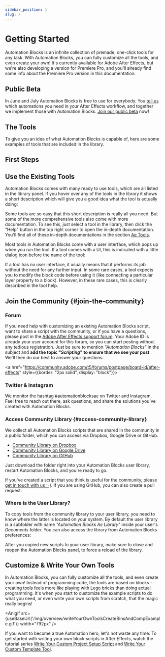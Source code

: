```yaml
---
sidebar_position: 1
slug: /
---
```



# Getting Started

Automation Blocks is an infinite collection of premade, one-click tools for any task. With Automation Blocks, you can fully customize all the tools, and even create your own! It's currently available for Adobe After Effects, but we're also developing a version for Premiere Pro, and you'll already find some info about the Premiere Pro version in this documentation.

<Youtube id="g2ZDwDXJv5Y" />

## Public Beta

In June and July Automation Blocks is free to use for everybody. You [tell us](#join-the-community) which automations you need in your After Effects workflow, and together we implement those with Automation Blocks. [Join our public beta](https://aescripts.com/automation-blocks-for-after-effects/) now!

## The Tools 

To give you an idea of what Automation Blocks is capable of, here are some examples of tools that are included in the library.

<div style={{display:"flex", "flex-wrap": "wrap", "gap":"40px"}}>

<ToolTeaserBox src="/img/overview/toolTeaserCompSpreadsheet.png" link="/tools-ae/compDuplicatesFromSpreadsheet" title="Comp Duplicates From Spreadsheet" description="Batch replace text, footage, colors and other properties based on a spreadsheet." />

<ToolTeaserBox src="/img/overview/toolTeaserColorPalette.png" link="/tools-ae/colorPalettes" title="Color Palette Workflow" description="Manage the colors of your project to a central color palette and dynamically link all color properties to it."/>

<ToolTeaserBox src="/img/overview/toolTeaserInsertFrames.png" link="/tools-ae/compTimeTools" title="Comp Time Tools" description="Insert frames - in the middle of a comp, for example. This tool will shift layers, keyframes and markers as needed and change the duration of a comp & precomps."/>

<ToolTeaserBox src="/img/overview/toolTeaserSearchReplaceExpressions.png" link="/tools-ae/expressions" title="Expressions" description="Tools to search & replace in Expressions, globally enable or disable expressions, and more."/>

<ToolTeaserBox src="/img/overview/toolTeaserGuides.png" link="/tools-ae/guides" title="Guides" description="Create guides around selected layers, save your favourite guide setups as presets, and more."/>

<ToolTeaserBox src="/img/overview/toolTeaserKeyframeLibrary.png" link="/tools-ae/keyframes" title="Keyframes" description="Save frequently used keyframe combinations in a library and create keyframe presets that automatically adjust to existing keys."/>

<ToolTeaserBox src="/img/overview/toolTeaserPrecompose.png" link="/tools-ae/precomposeScripts" title="Precompose On Steroids" description="Precompose & crop to content size, move layers into and out of precomps, and more."/>

<ToolTeaserBox src="/img/overview/toolTeaserProjectCleanup.png" link="/tools-ae/projectCleanup" title="Project Cleanup" description="Move project items into bins based on their file type, search & replace in project items, and more."/>

<ToolTeaserBox src="/img/overview/toolTeaserRandomness.png" link="/tools-ae/randomize" title="Randomize" description="Distribute layers randomly or randomize any layer properties in no time."/>

<ToolTeaserBox src="/img/overview/toolTeaserRigs.png" link="/tools-ae/rigsAndPresets" title="Rigs & Presets" description="Auto resizing text boxes which live on the text layers themselves (no extra layers needed), a rig to time-remap keyframes, and more."/>

<ToolTeaserBox src="/img/overview/toolTeaserTextSpreadsheet.png" link="/tools-ae/textFromToSpreadsheet" title="Text From/To Spreadsheet" description="Exports or replaces text based on a spreadsheet"/>

<ToolTeaserBox src="/img/overview/toolTeaserSyncFolders.png" link="/tools-ae/syncedFolders" title="Sync Folders" description="Sync system directories with bins of your After Effects project easily"/>
</div>

## First Steps

<Youtube id="0wwQM7NpUzI" />

## Use the Existing Tools

Automation Blocks comes with many ready to use tools, which are all listed in the library panel.
If you hover over any of the tools in the library it shows a short description which will give you a good idea what the tool is actually doing:

<RetinaImg src="/img/overview/toolsHelpAndHelpTip.png" alt="help in the Automation Blocks library"/>

Some tools are so easy that this short description is really all you need. But some of the more comprehensive tools also come with more documentation. To see this, just select a tool in the library, then click the "Help" button in the top right corner to open the in-depth documentation. You'll find all of these in-depth documentations in the section [Ae Tools](tools-ae/overviewToolsAe).

Most tools in Automation Blocks come with a user interface, which pops up when you run the tool. If a tool comes with a UI, this is indicated with a little dialog icon before the name of the tool:

<RetinaImg src="/img/overview/libraryUiIconExplanation.png" alt="icon indicating that tool has a user interface"/>

If a tool has no user interface, it usually means that it performs its job without the need for any further input. In some rare cases, a tool expects you to modify the block code before using it (like connecting a particular layer property to a block). However, in these rare cases, this is clearly described in the tool help.

## Join the Community {#join-the-community}

### Forum

If you need help with customizing an existing Automation Blocks script, want to share a script with the community, or if you have a questions, please post in the [Adobe After Effects support forum](https://community.adobe.com/t5/after-effects/ct-p/ct-after-effects?page=1&sort=latest_replies&filter=unresolved&lang=all&tabid=discussions). 
Your Adobe ID is already your user account for this forum, so you can start posting without any tedious registration. Just be sure to mention *"Automation Blocks"* in the subject and **add the topic "*Scripting*" to ensure that we see your post**. We'll then do our best to answer your questions.

<a href="https://community.adobe.com/t5/forums/postpage/board-id/after-effects" style={{border: "2px solid", display: "block"}}><RetinaImg src="/img/overview/postAdobeForum.png" alt="post questions in the Adobe forum"/></a>

### Twitter & Instagram

We monitor the hashtag #automationblocksae on Twitter and Instagram. Feel free to reach out there, ask questions, and share the solutions you've created with Automation Blocks.

### Access Community Library {#access-community-library}

We collect all Automation Blocks scripts that are shared in the community in a public folder, which you can access via Dropbox, Google Drive or GitHub. 

- [Community Library on Dropbox](https://www.dropbox.com/sh/1x8juwu30hf1p0o/AAA1nQmbqglqVu22bS5WEJPZa?dl=0)
- [Community Library on Google Drive](https://drive.google.com/drive/folders/1-2VPXG_fsxyeNqVGBUEKI7eTd3e_n5qy?usp=sharing)
- [Community Library on GitHub](https://github.com/mamoworld/automation-blocks-ae-community-library)

Just download the folder right into your Automation Blocks user library, restart Automation Blocks, and you're ready to go.

If you've created a script that you think is useful for the community, please [get in touch with us :-)](mailto:info@mamoworld.com). If you are using GitHub, you can also create a pull request.

### Where is the User Library?

To copy tools from the community library to your user library, you need to know where the latter is located on your system.
By default the user library is a subfolder with name *"Automation Blocks Ae Library"* inside your user's *Documents* folder.
You can also access the library from Automation Blocks preferences:

<RetinaImg src="/img/overview/findUserLibraryFolder.png" alt="find Automation Blocks Ae Library folder"/>

After you copied new scripts to your user library, make sure to close and reopen the Automation Blocks panel, to force a reload of the library.

## Customize & Write Your Own Tools

In Automation Blocks, you can fully customize all the tools, and even create your own! Instead of programming code, the tools are based on blocks - creating tools feels more like playing with Lego bricks than doing actual programming. It's when you start to customize the example scripts to do what you need, or even write your own scripts from scratch, that the magic really begins! 

<Anigif src={useBaseUrl('/img/overview/writeYourOwnToolsCreateBinsAndCompExample.gif')} width="792px" />

If you want to become a true Automation hero, let's not waste any time: To get started with writing your own block scripts in After Effects, watch the tutorial series [Write Your Custom Project Setup Script](tutorials-ae/writeCustomProjectSetupScript) and [Write Your Custom Template Tool](tutorials-ae/writeCustomTemplateTool).